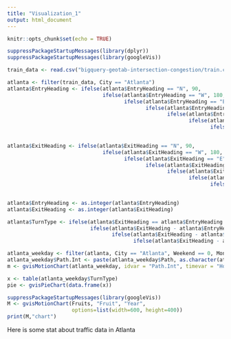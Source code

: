 ```yaml
---
title: "Visualization_1"
output: html_document
---
```


```r
knitr::opts_chunk$set(echo = TRUE)
```


```r
suppressPackageStartupMessages(library(dplyr))
suppressPackageStartupMessages(library(googleVis))
```
```r
train_data <- read.csv("bigquery-geotab-intersection-congestion/train.csv", stringsAsFactors = FALSE)
```
```r
atlanta <- filter(train_data, City == "Atlanta")
atlanta$EntryHeading <- ifelse(atlanta$EntryHeading == "N", 90,
                               ifelse(atlanta$EntryHeading == "W", 180,
                                      ifelse(atlanta$EntryHeading == "E", 0,
                                             ifelse(atlanta$EntryHeading == "S", 270,
                                                    ifelse(atlanta$EntryHeading == "NE", 45,
                                                           ifelse(atlanta$EntryHeading == "NW", 135,
                                                                  ifelse(atlanta$EntryHeading == "SW", 225,
                                                                         ifelse(atlanta$EntryHeading == "SE", 315, "something wrong"))))))))

atlanta$ExitHeading <- ifelse(atlanta$ExitHeading == "N", 90,
                               ifelse(atlanta$ExitHeading == "W", 180,
                                      ifelse(atlanta$ExitHeading == "E", 0,
                                             ifelse(atlanta$ExitHeading == "S", 270,
                                                    ifelse(atlanta$ExitHeading == "NE", 45,
                                                           ifelse(atlanta$ExitHeading == "NW", 135,
                                                                  ifelse(atlanta$ExitHeading == "SW", 225,
                                                                         ifelse(atlanta$ExitHeading == "SE", 315, "something wrong"))))))))

atlanta$EntryHeading <- as.integer(atlanta$EntryHeading)
atlanta$ExitHeading <- as.integer(atlanta$ExitHeading)

atlanta$TurnType <- ifelse(atlanta$ExitHeading == atlanta$EntryHeading | atlanta$EntryStreetName == atlanta$ExitStreetName, "straight",
                           ifelse(atlanta$ExitHeading - atlanta$EntryHeading > 0 & atlanta$ExitHeading - atlanta$EntryHeading < 180, "left",
                                  ifelse(atlanta$ExitHeading - atlanta$EntryHeading < 0 | atlanta$ExitHeading - atlanta$EntryHeading > 180, "right",
                                         ifelse(atlanta$ExitHeading - atlanta$EntryHeading == 180, "u-turn", "something went wrong"))))

atlanta_weekday <- filter(atlanta, City == "Atlanta", Weekend == 0, Month == 6)
atlanta_weekday$Path.Int <- paste(atlanta_weekday$Path, as.character(atlanta_weekday$IntersectionId), sep = "_")
m <- gvisMotionChart(atlanta_weekday, idvar = "Path.Int", timevar = "Hour", xvar = "Latitude", yvar = "Longitude", sizevar = "TotalTimeStopped_p50", colorvar = "TurnType", date.format = "%H", options = list(height = 1000, width = 1400))

```
```r
x <- table(atlanta_weekday$TurnType)
pie <- gvisPieChart(data.frame(x))

```
```r
suppressPackageStartupMessages(library(googleVis))
M <- gvisMotionChart(Fruits, "Fruit", "Year",
                     options=list(width=600, height=400))
print(M,"chart")
```
Here is some stat about traffic data in Atlanta

